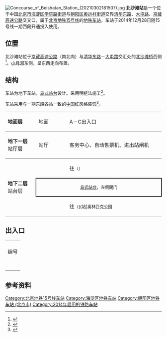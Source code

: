 {{NoteTA
|G1=Railway}}
{{Infobox station
|name = 北沙滩
|eng_name = Beishatan
|linecolour = {{北京地铁颜色|15}}
|image = Platform of L15 Beishatan Station (20210130165300).jpg
|caption = 北沙滩站站台
|other_name = 
|country = {{PRC}}
|borough = [[北京市|北京市]][[海淀区|海淀区]][[学院路街道_(北京市)|学院路街道]]与[[朝阳区_(北京市)|朝阳区]][[奥运村街道|奥运村街道]]交界
|address = [[清华东路|清华东路]]、[[大屯路|大屯路]]、[[京藏高速公路|京藏高速公路]]交叉口
|coordinates = {{Coord|40.001523|116.369041|type:railwaystation_region:CN-11_source:GoogleMaps|display=inline,title}}
|elevation = 
|operator = [[北京市地铁运营有限公司|北京市地铁运营有限公司]]
|lines = {{北京地铁线路名|15|SL}}
|distance = 
|platform = 1座[[岛式站台|岛式站台]]
|tracks = 2条
|bus_routes = 
|bus_stands = 
|connections = 公交站：北沙滩桥西、北沙滩桥北
|structure = 地下车站
|hall = 整体式站厅
|depth = 
|levels = 
|interchange = 
|exits = 4个
|elevator = 
|escalator = 
|architect = 
|architectural_style = 
|colour = 红色
|type = 
|status = 运营中
|code = 
|zone = 
|classification = 
|website = 
|built = 
|opened = 2014年12月28日
|closed = 
|pass_year = 
|passengers = 
|pass_system = 
|pass_rank = 
|mpassengers = 
|trains = 
|station_hours = 
|hours = 
|first = {{北京地铁线路名|15|S}}
:往{{北京地铁起讫站|15|L}}：05:33
:往{{北京地铁起讫站|15|R}}：05:46
|last = {{北京地铁线路名|15|S}}
:往{{北京地铁起讫站|15|L}}：23:05
:往{{北京地铁起讫站|15|R}}：23:19
|adjacent = {{adjacent stations|system=北京地铁|line=15|left=六道口|right=奥林匹克公园|note-left=1.337km|note-mid=距离[[清华东路西口站|清华东路西口]]2.481km|note-right=1.999km}}
|other_services = 
|route_map = {{Routemap|inline=yes|map=
utSTRf\utSTRg~~ ~~{{rmr|Licon=U|{{stl|北京地铁|六道口}}}}
utSTR+BSl\utSTR+BSr
utSTR+BSl\utSTR+BSr
\utSTR\utABZg2\utSTRc3
\utSTR\utSTR+tc1\utENDE4
utSTRf\utSTRg~~ ~~{{rmr|Licon=D|{{stl|北京地铁|奥林匹克公园}}}}
}}
}}
[[File:Concourse_of_Beishatan_Station_(20210302181507).jpg|thumb]]
'''北沙滩站'''是一个位于中国[[北京市|北京市]][[海淀区|海淀区]][[学院路街道_(北京市)|学院路街道]]与[[朝阳区_(北京市)|朝阳区]][[奥运村街道|奥运村街道]]交界[[清华东路|清华东路]]、[[大屯路|大屯路]]、[[京藏高速公路|京藏高速公路]]交叉口，属于[[北京地铁|北京地铁]][[北京地铁15号线|15号线]]的[[地铁车站|地铁车站]]。车站于2014年12月28日随15号线一期西段开通投入使用。

== 位置 ==
北沙滩站位于[[京藏高速公路|京藏高速公路]]（南北向）与[[清华东路|清华东路]]－[[大屯路|大屯路]]交汇处的[[北沙滩桥|北沙滩桥]]西侧<ref>{{cite web|url=http://www.tsdig.com/infom.aspx?Id=305&FileName=info&Language=1|title=北京地铁15号线一期工程（北沙滩（含）~望京西（不含）段）第二次公示|publisher=铁道第三勘察设计院集团有限公司|date=2012-02-14|accessdate=2014-12-27|archive-date=2014-12-27|archive-url=https://web.archive.org/web/20141227194318/http://www.tsdig.com/infom.aspx?Id=305&FileName=info&Language=1|dead-url=no}}</ref>，[[小月河|小月河]]东侧，呈东西走向布置。

== 结构 ==
车站为地下车站，[[岛式站台|岛式站台]]设计。采用明挖法施工<ref>{{cite news|url=http://bjyouth.ynet.com/3.1/1305/17/8015056.html|title=15号线一期西段明年底通车|author=梁琦|work=北京青年报|date=2013-05-17|accessdate=2014-12-27|deadurl=yes|archiveurl=https://web.archive.org/web/20141227194822/http://bjyouth.ynet.com/3.1/1305/17/8015056.html|archivedate=2014-12-27}}</ref>。

车站采用与一期东段各站一致的[[中国红|中国红]]风格装饰<ref>{{cite news|url=http://bjrb.bjd.com.cn/html/2014-12/16/content_241613.htm|title=15号线西段两车站首次尝试拱顶|author=曹政|work=北京日报|date=2014-12-16|accessdate=2014-12-27|deadurl=yes|archiveurl=https://web.archive.org/web/20141227202118/http://bjrb.bjd.com.cn/html/2014-12/16/content_241613.htm|archivedate=2014-12-27}}</ref>。
{|cellspacing=0 cellpadding=3
|style="border-top:solid 1px gray;border-bottom:solid 1px gray;" width=100|'''地面层'''
|style="border-top:solid 1px gray;border-bottom:solid 1px gray;" width=100|地面
|style="border-top:solid 1px gray;border-bottom:solid 1px gray;" width=350|A－C出入口
|-
|style="border-bottom:solid 1px gray;"|'''地下一层'''<br />站厅层
|style="border-bottom:solid 1px gray;"|站厅
|style="border-bottom:solid 1px gray;"|客务中心、自动售票机、进出站闸机
|-
|style="border-bottom:solid 1px gray;" rowspan=3|'''地下二层'''<br />站台层
|{{arrow|L}}
|{{北京地铁线路名|15|c}}往{{站|清华东路西口}}<small>（{{站|六道口}}）</small>
|-
|style="border-right:solid 2px black;border-left:solid 2px black;border-top:solid 2px black;border-bottom:solid 2px black;" colspan=2|<center><small>[[岛式站台|岛式站台]]，左側開门</small></center>
|-
|style="border-bottom:solid 1px gray;"|{{arrow|R}}
|style="border-bottom:solid 1px gray;"|{{北京地铁线路名|15|c}}往{{站|俸伯}}<small>（{{站|奥林匹克公园||北京市}}）</small>
|}

== 出入口 ==
{| class="wikitable"
| colspan="6" align="center" bgcolor="{{北京地铁颜色|15}}" |
|-
! 编号
! 指示
! 建议前往的目的地
! 图片
! 无障碍设施
|-
|{{港鐵出口|A}}
|清华东路（北侧）
|
|[[File:Exit_A_of_Beishatan_Station_(20211025152018).jpg|150px]]
|{{n/a}}
|-
|{{港鐵出口|B|1|附=升}}
|G6辅路（西侧）、清华东路（北侧）
|
|[[File:Exit_B1_of_Beishatan_Station_(20211025152327).jpg|150px]]
|[[File:Exit_B1_lift_of_Beishatan_Station_(20211025152252).jpg|150px]]
|-
|{{港鐵出口|B|2}}
|G6辅路（东侧）、大屯路（北侧）
|红星美凯龙北四环店
|[[File:Exit_B2_of_Beishatan_Station_(20211025152149).jpg|150px]]
|{{n/a}}
|-
|{{港鐵出口|C|附=升}}
|G6辅路（西侧）、清华东路（南侧）
|
|[[File:Exit_C_of_Beishatan_Station_(20211025152438).jpg|150px]]
|[[File:Exit_C_lift_of_Beishatan_Station_(20211025152542).jpg|150px]]
|-
| colspan="5" bgcolor="#EEEEEE" | {{港鐵出口|註=升}}
|}

== 参考资料 ==
{{reflist}}

{{北京地铁15号线}}

[[Category:北京地铁15号线车站|Category:北京地铁15号线车站]]
[[Category:海淀区地铁车站|Category:海淀区地铁车站]]
[[Category:朝阳区地铁车站_(北京市)|Category:朝阳区地铁车站 (北京市)]]
[[Category:2014年启用的铁路车站|Category:2014年启用的铁路车站]]